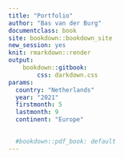 ```yaml
---
title: "Portfolio"
author: "Bas van der Burg"
documentclass: book
site: bookdown::bookdown_site
new_session: yes
knit: rmarkdown::render
output: 
    bookdown::gitbook:
        css: darkdown.css
params:
  country: "Netherlands"
  year: "2021"
  firstmonth: 5
  lastmonth: 9
  continent: "Europe"

  
  #bookdown::pdf_book: default
---
```


